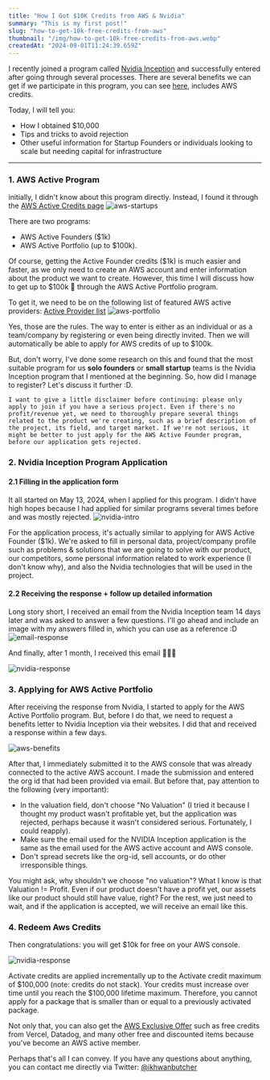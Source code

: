 ```yaml
---
title: "How I Got $10K Credits from AWS & Nvidia"
summary: "This is my first post!"
slug: "how-to-get-10k-free-credits-from-aws"
thumbnail: "/img/how-to-get-10k-free-credits-from-aws.webp"
createdAt: "2024-09-01T11:24:39.659Z"
---
```


I recently joined a program called [Nvidia Inception](https://www.nvidia.com/en-us/startups) and successfully entered after going through several processes. There are several benefits we can get if we participate in this program, you can see [here](https://www.nvidia.com/en-us/startups/?deeplink=expertise-faq--2#expertise-faq-item-22b9adb3d1), includes AWS credits.

Today, I will tell you:

- How I obtained $10,000
- Tips and tricks to avoid rejection
- Other useful information for Startup Founders or individuals looking to scale but needing capital for infrastructure
---
### 1. AWS Active Program

initially, I didn't know about this program directly. Instead, I found it through the [AWS Active Credits page](https://aws.amazon.com/startups/credits) 
![aws-startups](/img/aws-active.webp "")

There are two programs: 
- AWS Active Founders ($1k)
- AWS Active Portfolio (up to $100k). 

Of course, getting the Active Founder credits ($1k) is much easier and faster, as we only need to create an AWS account and enter information about the product we want to create.
However, this time I will discuss how to get up to $100k 👑 through the AWS Active Portfolio program. 

To get it, we need to be on the following list of featured AWS active providers: [Active Provider list](https://aws.amazon.com/activate/portfolio-detail/)
![aws-portfolio](/img/aws-active-featured.webp "")

Yes, those are the rules. The way to enter is either as an individual or as a team/company by registering or even being directly invited. Then we will automatically be able to apply for AWS credits of up to $100k.

But, don't worry, I've done some research on this and found that the most suitable program for us **solo founders** or **small startup** teams is the Nvidia Inception program that I mentioned at the beginning. So, how did I manage to register? Let's discuss it further :D.

`I want to give a little disclaimer before continuing: please only apply to join if you have a serious project. Even if there's no profit/revenue yet, we need to thoroughly prepare several things related to the product we're creating, such as a brief description of the project, its field, and target market. If we're not serious, it might be better to just apply for the AWS Active Founder program, before our application gets rejected.`

### 2. Nvidia Inception Program Application

#### 2.1 Filling in the application form

It all started on May 13, 2024, when I applied for this program. I didn't have high hopes because I had applied for similar programs several times before and was mostly rejected.
![nvidia-intro](/img/13th-may-email.png "")

For the application process, it's actually similar to applying for AWS Active Founder ($1k). We're asked to fill in personal data, project/company profile such as problems & solutions that we are going to solve with our product, our competitors, some personal information related to work experience (I don't know why), and also the Nvidia technologies that will be used in the project.

#### 2.2 Receiving the response + follow up detailed information

Long story short, I received an email from the Nvidia Inception team 14 days later and was asked to answer a few questions. I'll go ahead and include an image with my answers filled in, which you can use as a reference :D
![email-response](/img/email-response.png "")

And finally, after 1 month, I received this email 🎉🎉🎉

![nvidia-response](/img/nvidia-response.png "")

### 3. Applying for AWS Active Portfolio

After receiving the response from Nvidia, I started to apply for the AWS Active Portfolio program. But, before I do that, we need to request a benefits letter to Nvidia Inception via their websites. I did that and received a response within a few days.

![aws-benefits](/img/nvidia-inception-benefits.png "")

After that, I immediately submitted it to the AWS console that was already connected to the active AWS account. I made the submission and entered the org id that had been provided via email. But before that, pay attention to the following (very important):

- In the valuation field, don't choose "No Valuation" (I tried it because I thought my product wasn't profitable yet, but the application was rejected, perhaps because it wasn't considered serious. Fortunately, I could reapply).
- Make sure the email used for the NVIDIA Inception application is the same as the email used for the AWS active account and AWS console.
- Don't spread secrets like the org-id, sell accounts, or do other irresponsible things.

You might ask, why shouldn't we choose "no valuation"? What I know is that Valuation != Profit. Even if our product doesn't have a profit yet, our assets like our product should still have value, right?
For the rest, we just need to wait, and if the application is accepted, we will receive an email like this.


### 4. Redeem Aws Credits

Then congratulations: you will get $10k for free on your AWS console.

![nvidia-response](/img/aws-response-credits.png "")

Activate credits are applied incrementally up to the Activate credit maximum of $100,000 (note: credits do not stack). Your credits must increase over time until you reach the $100,000 lifetime maximum. Therefore, you cannot apply for a package that is smaller than or equal to a previously activated package. 

Not only that, you can also get the [AWS Exclusive Offer](https://aws.amazon.com/startups/learn/aeo) such as free credits from Vercel, Datadog, and many other free and discounted items because you've become an AWS active member.

Perhaps that's all I can convey. If you have any questions about anything, you can contact me directly via Twitter: [@ikhwanbutcher](https://twitter.com/ikhwanbutcher)